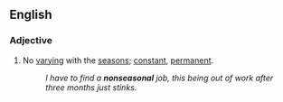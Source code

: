 ==English==

===Adjective===
{{en-adj}}

#No [[varying]] with the [[season]]s; [[constant]], [[permanent]].
#:''I have to find a '''nonseasonal''' job, this being out of work after three months just stinks.''